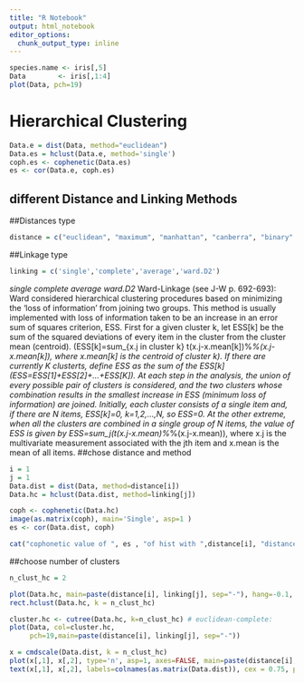 ```yaml
---
title: "R Notebook"
output: html_notebook
editor_options: 
  chunk_output_type: inline
---
```



```r
species.name <- iris[,5]
Data        <- iris[,1:4]
plot(Data, pch=19)
```



# Hierarchical Clustering
```r
Data.e = dist(Data, method="euclidean")
Data.es = hclust(Data.e, method='single')
coph.es <- cophenetic(Data.es)
es <- cor(Data.e, coph.es)
```


## different Distance and Linking Methods

##Distances type
```r
distance = c("euclidean", "maximum", "manhattan", "canberra", "binary" , "minkowski")
```



##Linkage type
```r
linking = c('single','complete','average','ward.D2')
```
*single*
*complete*
*average*
*ward.D2* Ward-Linkage (see J-W p. 692-693): 
Ward considered hierarchical clustering procedures based on minimizing the
'loss of information' from joining two groups. This method is usually implemented
with loss of information taken to be an increase in an error sum of squares 
criterion, ESS. First for a given cluster k, let ESS[k] be the sum of the
squared deviations of every item in the cluster from the cluster mean (centroid).
(ESS[k]=sum_{x.j in cluster k} t(x.j-x.mean[k])%*%(x.j-x.mean[k]), where 
x.mean[k] is the centroid of cluster k).
If there are currently K clusterts, define ESS as the sum of the ESS[k] 
(ESS=ESS[1]+ESS[2]+...+ESS[K]). At each step in the analysis, the union of
every possible pair of clusters is considered, and the two clusters whose 
combination results in the smallest increase in ESS (minimum loss of information)
are joined. 
Initially, each cluster consists of a single item and, if there are N items, 
ESS[k]=0, k=1,2,...,N, so ESS=0. At the other extreme, when all the clusters are 
combined in a single group of N items, the value of ESS is given by
ESS=sum_j(t(x.j-x.mean)%*%(x.j-x.mean)), where x.j is the multivariate measurement
associated with the jth item and x.mean is the mean of all items.
##chose distance and method
```r
i = 1
j = 1
Data.dist = dist(Data, method=distance[i])
Data.hc = hclust(Data.dist, method=linking[j])

coph <- cophenetic(Data.hc)
image(as.matrix(coph), main='Single', asp=1 )
es <- cor(Data.dist, coph)
```
```r
cat("cophonetic value of ", es , "of hist with ",distance[i], "distance and ",linking[j], " linking")
```

##choose number of clusters
```r
n_clust_hc = 2
```


```r
plot(Data.hc, main=paste(distance[i], linking[j], sep="-"), hang=-0.1, xlab='', labels=F, cex=0.6, sub='')
rect.hclust(Data.hc, k = n_clust_hc) 
```
```r
cluster.hc <- cutree(Data.hc, k=n_clust_hc) # euclidean-complete:
plot(Data, col=cluster.hc,
     pch=19,main=paste(distance[i], linking[j], sep="-"))
```

```r
x = cmdscale(Data.dist, k = n_clust_hc)
plot(x[,1], x[,2], type='n', asp=1, axes=FALSE, main=paste(distance[i], linking[j], sep="-"),xlab='',ylab='')
text(x[,1], x[,2], labels=colnames(as.matrix(Data.dist)), cex = 0.75, pos = 3,  col=cluster.hc)
```



# 

